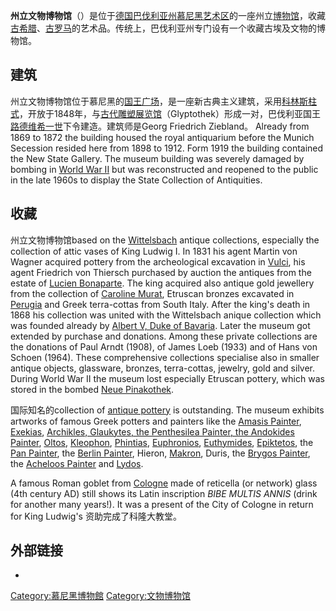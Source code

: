 {{Infobox museum
| name                = 州立文物博物馆
| native_name         = Staatliche Antikensammlungen
| native_name_lang    = de
| image               = Munich - Trojan wooden horse at Königsplatz - 5440.jpg
| map_type  = Germany
| map_relief          = 
| map_size            = 
| map_caption         = 
| coordinates  = {{coord|48|08|46|N|11|33|56|E|type:landmark|display=inline,title}}
| former_name   = 
| established=1848年
| location = {{GER}}[[慕尼黑|慕尼黑]]
| type = 艺术博物馆
| website = {{official}} 
}}

'''州立文物博物馆'''（{{lang-de|'''Staatliche Antikensammlung'''}}）是位于[[德国|德国]][[巴伐利亚州|巴伐利亚州]][[慕尼黑|慕尼黑]][[艺术区|艺术区]]的一座州立[[博物馆|博物馆]]，收藏[[古希腊|古希腊]]、[[古罗马|古罗马]]的艺术品。传统上，巴伐利亚州专门设有一个收藏古埃及文物的博物馆。

==建筑==
州立文物博物馆位于慕尼黑的[[国王广场|国王广场]]，是一座新古典主义建筑，采用[[科林斯柱式|科林斯柱式]]，开放于1848年，与[[古代雕塑展览馆|古代雕塑展览馆]]（Glyptothek）形成一对，巴伐利亚国王[[路德维希一世_(巴伐利亚)|路德维希一世]]下令建造。建筑师是Georg Friedrich Ziebland。
{{transH}}
Already from 1869 to 1872 the building housed the royal antiquarium before the Munich Secession resided here from 1898 to 1912.  Form 1919 the building contained the New State Gallery. The museum building was severely damaged by bombing in [[World_War_II|World War II]] but was reconstructed and reopened to the public in the late 1960s to display the State Collection of Antiquities. 

==收藏==
州立文物博物馆based on the [[Wittelsbach|Wittelsbach]] antique collections, especially the collection of attic vases of King Ludwig I. In 1831 his agent Martin von Wagner acquired pottery from the archeological excavation in [[Vulci|Vulci]], his agent Friedrich von Thiersch purchased by auction the antiques from the estate of [[Lucien_Bonaparte|Lucien Bonaparte]]. The king acquired also antique gold jewellery from the collection of [[Caroline_Bonaparte|Caroline Murat]], Etruscan  bronzes excavated in [[Perugia|Perugia]] and Greek terra-cottas from South Italy. After the king's death in 1868 his collection was united with the Wittelsbach anique collection which was founded already by [[Albert_V,_Duke_of_Bavaria|Albert V, Duke of Bavaria]]. Later the museum got extended by purchase and  donations. Among these private collections are the donations of Paul Arndt (1908), of James Loeb (1933) and of Hans von Schoen (1964). These comprehensive collections specialise also in smaller antique objects, glassware, bronzes, terra-cottas, jewelry, gold and silver. During World War II the museum lost especially Etruscan pottery, which was stored in the bombed [[Neue_Pinakothek|Neue Pinakothek]]. 
 
国际知名的collection of [[Pottery_of_ancient_Greece|antique pottery]] is outstanding. The museum exhibits artworks of famous Greek potters and painters like the [[Amasis_Painter|Amasis Painter]], [[Exekias|Exekias]], [[List_of_Greek_Vase_Painters|Archikles, Glaukytes, the Penthesilea Painter, the Andokides Painter]], [[Oltos|Oltos]], [[Kleophon_Painter|Kleophon]], [[Phintias_(painter)|Phintias]], [[Euphronios|Euphronios]], [[Euthymides|Euthymides]], [[Epiktetos|Epiktetos]], the  [[List_of_Greek_Vase_Painters|Pan Painter]], the [[Berlin_Painter|Berlin Painter]], Hieron, [[Makron_(vase_painter)|Makron]], Duris, the [[Brygos_Painter|Brygos Painter]], the [[Acheloos_Painter|Acheloos Painter]] and [[Lydos|Lydos]].

A famous Roman goblet from [[Cologne|Cologne]] made of reticella (or network) glass (4th century AD) still shows its Latin inscription ''BIBE MULTIS ANNIS'' (drink for another many years!). It was a present of the City of Cologne in return for King Ludwig's 资助完成了科隆大教堂。
{{transF}}

==外部链接==
{{Commonscat|Staatliche Antikensammlungen}}
*{{Official}}{{de icon}}

{{Authority control}}
[[Category:慕尼黑博物館|Category:慕尼黑博物館]]
[[Category:文物博物馆|Category:文物博物馆]]
{{museum-stub}}
{{germany-stub}}